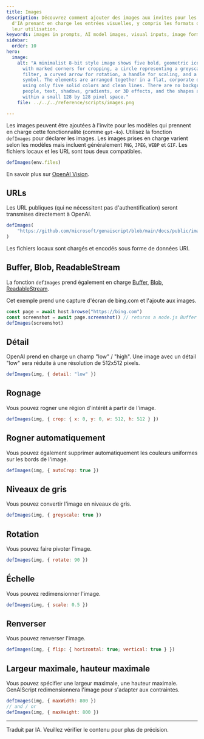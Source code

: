 ```yaml
---
title: Images
description: Découvrez comment ajouter des images aux invites pour les modèles
  d'IA prenant en charge les entrées visuelles, y compris les formats d'image et
  leur utilisation.
keywords: images in prompts, AI model images, visual inputs, image formats, OpenAI Vision
sidebar:
  order: 10
hero:
  image:
    alt: "A minimalist 8-bit style image shows five bold, geometric icons: a square
      with marked corners for cropping, a circle representing a greyscale
      filter, a curved arrow for rotation, a handle for scaling, and a flip
      symbol. The elements are arranged together in a flat, corporate design
      using only five solid colors and clean lines. There are no backgrounds,
      people, text, shadows, gradients, or 3D effects, and the shapes are simple
      within a small 128 by 128 pixel space."
    file: ../../../reference/scripts/images.png

---
```



Les images peuvent être ajoutées à l'invite pour les modèles qui prennent en charge cette fonctionnalité (comme `gpt-4o`). Utilisez la fonction `defImages` pour déclarer les images. Les images prises en charge varient selon les modèles mais incluent généralement `PNG`, `JPEG`, `WEBP` et `GIF`. Les fichiers locaux et les URL sont tous deux compatibles.

```js
defImages(env.files)
```

<YouTube id="https://youtu.be/XbWgDn7NdTg" posterQuality="high" />

En savoir plus sur [OpenAI Vision](https://platform.openai.com/docs/guides/vision/limitations).

## URLs

Les URL publiques (qui ne nécessitent pas d'authentification) seront transmises directement à OpenAI.

```js wrap
defImages(
    "https://github.com/microsoft/genaiscript/blob/main/docs/public/images/logo.png?raw=true"
)
```

Les fichiers locaux sont chargés et encodés sous forme de données URI.

## Buffer, Blob, ReadableStream

La fonction `defImages` prend également en charge [Buffer](https://nodejs.org/api/buffer.html), [Blob](https://developer.mozilla.org/en-US/docs/Web/API/Blob), [ReadableStream](https://nodejs.org/api/stream.html).

Cet exemple prend une capture d'écran de bing.com et l'ajoute aux images.

```js wrap
const page = await host.browse("https://bing.com")
const screenshot = await page.screenshot() // returns a node.js Buffer
defImages(screenshot)
```

## Détail

OpenAI prend en charge un champ "low" / "high". Une image avec un détail "low" sera réduite à une résolution de 512x512 pixels.

```js 'detail: "low"'
defImages(img, { detail: "low" })
```

## Rognage

Vous pouvez rogner une région d'intérêt à partir de l'image.

```js "crop: { x: 0, y: 0, w: 512, h: 512 }" wrap
defImages(img, { crop: { x: 0, y: 0, w: 512, h: 512 } })
```

## Rogner automatiquement

Vous pouvez également supprimer automatiquement les couleurs uniformes sur les bords de l'image.

```js "autoCrop" wrap
defImages(img, { autoCrop: true })
```

## Niveaux de gris

Vous pouvez convertir l'image en niveaux de gris.

```js "greyscale" wrap
defImages(img, { greyscale: true })
```

## Rotation

Vous pouvez faire pivoter l'image.

```js "rotate: 90"
defImages(img, { rotate: 90 })
```

## Échelle

Vous pouvez redimensionner l'image.

```js "scale: 0.5"
defImages(img, { scale: 0.5 })
```

## Renverser

Vous pouvez renverser l'image.

```js "flip: { horizontal: true; vertical: true }" wrap
defImages(img, { flip: { horizontal: true; vertical: true } })
```

## Largeur maximale, hauteur maximale

Vous pouvez spécifier une largeur maximale, une hauteur maximale. GenAIScript redimensionnera l'image pour s'adapter aux contraintes.

```js "maxWidth: 800" "maxHeight: 800"
defImages(img, { maxWidth: 800 })
// and / or
defImages(img, { maxHeight: 800 })
```

<hr />

Traduit par IA. Veuillez vérifier le contenu pour plus de précision.
